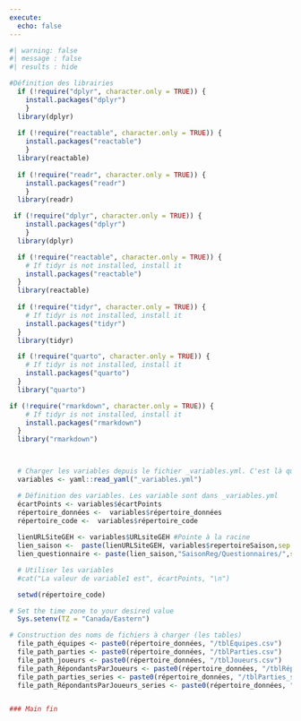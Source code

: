 ```yaml
---
execute:
  echo: false
---
```


<!--# Code à rouler en premier. Inclus dans _lectureCSV. -->

```r
#| warning: false
#| message : false
#| results : hide

#Définition des librairies
  if (!require("dplyr", character.only = TRUE)) {
    install.packages("dplyr")
    }
  library(dplyr)
  
  if (!require("reactable", character.only = TRUE)) {
    install.packages("reactable")
    }
  library(reactable)
  
  if (!require("readr", character.only = TRUE)) {
    install.packages("readr")
    }
  library(readr)

 if (!require("dplyr", character.only = TRUE)) {
    install.packages("dplyr")
    }
  library(dplyr)

  if (!require("reactable", character.only = TRUE)) {
    # If tidyr is not installed, install it
    install.packages("reactable")
  }
  library(reactable)
  
  if (!require("tidyr", character.only = TRUE)) {
    # If tidyr is not installed, install it
    install.packages("tidyr")
  }
  library(tidyr)

  if (!require("quarto", character.only = TRUE)) {
    # If tidyr is not installed, install it
    install.packages("quarto")
  }
  library("quarto")

if (!require("rmarkdown", character.only = TRUE)) {
    # If tidyr is not installed, install it
    install.packages("rmarkdown")
  }
  library("rmarkdown")



  # Charger les variables depuis le fichier _variables.yml. C'est là qu'il faut configurer la saison
  variables <- yaml::read_yaml("_variables.yml")

  # Définition des variables. Les variable sont dans _variables.yml
  écartPoints <- variables$écartPoints
  répertoire_données <-  variables$répertoire_données
  répertoire_code <-  variables$répertoire_code
  
  lienURLSiteGEH <- variables$URLsiteGEH #Pointe à la racine
  lien_saison <-  paste(lienURLSiteGEH, variables$repertoireSaison,sep = "/") #ex: https://gehstatcan.github.io/Saison22
  lien_questionnaire <- paste(lien_saison,"SaisonReg/Questionnaires/",sep = "/") # Pointe vers les questionnaires

  # Utiliser les variables
  #cat("La valeur de variable1 est", écartPoints, "\n")

  setwd(répertoire_code)

# Set the time zone to your desired value
  Sys.setenv(TZ = "Canada/Eastern")

# Construction des noms de fichiers à charger (les tables)
  file_path_équipes <- paste0(répertoire_données, "/tblÉquipes.csv")
  file_path_parties <- paste0(répertoire_données, "/tblParties.csv")
  file_path_joueurs <- paste0(répertoire_données, "/tblJoueurs.csv")
  file_path_RépondantsParJoueurs <- paste0(répertoire_données, "/tblRépondantsParJoueurs.csv")
  file_path_parties_series <- paste0(répertoire_données, "/tblParties_series.csv")
  file_path_RépondantsParJoueurs_series <- paste0(répertoire_données, "/tblRépondantsParJoueurs_series.csv")


### Main fin
```
